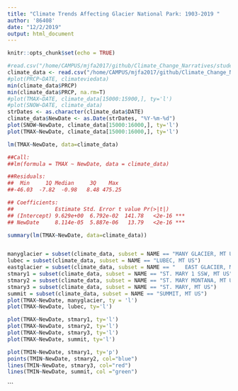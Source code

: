 ```yaml
---
title: "Climate Trends Affecting Glacier National Park: 1903-2019 "
author: '86408'
date: "12/2/2019"
output: html_document
---
```


```r
knitr::opts_chunk$set(echo = TRUE)
```


```r
#read.csv("/home/CAMPUS/mjfa2017/github/Climate_Change_Narratives/student_folders/Foster/Miranda_Glacier_Data.csv")
climate_data <- read.csv("/home/CAMPUS/mjfa2017/github/Climate_Change_Narratives/student_folders/Foster/Miranda_Glacier_Data.csv")
#plot(PRCP~DATE, climateviedata)
min(climate_data$PRCP)
min(climate_data$PRCP, na.rm=T)
#plot(TMAX~DATE, climate_data[15000:15900,], ty='l')
#plot(SNOW~DATE, climate_data)
strDates <- as.character(climate_data$DATE)
climate_data$NewDate <- as.Date(strDates, "%Y-%m-%d")
plot(SNOW~NewDate, climate_data[15000:16000,], ty='l')
plot(TMAX~NewDate, climate_data[15000:16000,], ty='l')

lm(TMAX~NewDate, data=climate_data)

##Call:
##lm(formula = TMAX ~ NewDate, data = climate_data)

##Residuals:
##  Min     1Q Median     3Q    Max 
##-46.03  -7.82  -0.98   8.48 475.25 

## Coefficients:
##             Estimate Std. Error t value Pr(>|t|)    
## (Intercept) 9.629e+00  6.792e-02  141.78   <2e-16 ***
## NewDate     8.114e-05  5.887e-06   13.79   <2e-16 ***

summary(lm(TMAX~NewDate, data=climate_data))


manyglacier = subset(climate_data, subset = NAME == "MANY GLACIER, MT US")
lubec = subset(climate_data, subset = NAME == "LUBEC, MT US")
eastglacier = subset(climate_data, subset = NAME == "	EAST GLACIER, MT US")
stmary1 = subset(climate_data, subset = NAME == "ST. MARY 1 SSW, MT US")
stmary2 = subset(climate_data, subset = NAME == "ST. MARY MONTANA, MT US")
stmary3 = subset(climate_data, subset = NAME == "ST. MARY, MT US")
summit = subset(climate_data, subset = NAME == "SUMMIT, MT US")
plot(TMAX~NewDate, manyglacier, ty = 'l')
plot(TMAX~NewDate, lubec, ty='l')

plot(TMAX~NewDate, stmary1, ty='l')
plot(TMAX~NewDate, stmary2, ty='l')
plot(TMAX~NewDate, stmary3, ty='l')
plot(TMAX~NewDate, summit, ty='l')

plot(TMIN~NewDate, stmary1, ty='p')
points(TMIN~NewDate, stmary2, col="blue")
lines(TMIN~NewDate, stmary3, col="red")
lines(TMIN~NewDate, summit, col ="green")
```


```

